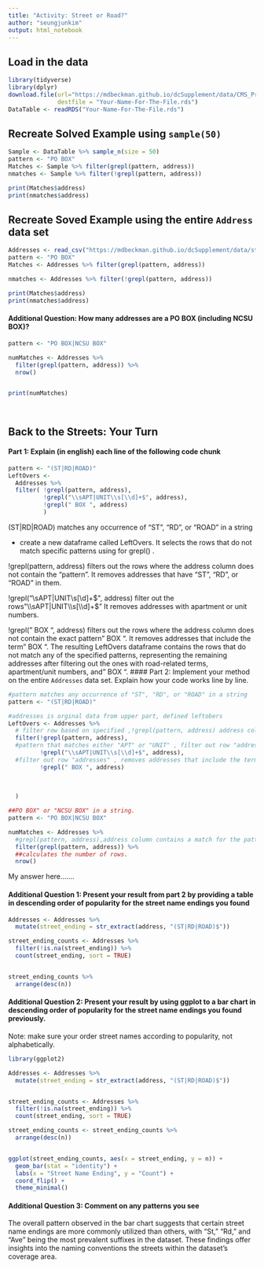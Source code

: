 ```yaml
---
title: "Activity: Street or Road?"
author: "seungjunkim"
output: html_notebook
---
```


## Load in the data

```r
library(tidyverse)
library(dplyr)
download.file(url="https://mdbeckman.github.io/dcSupplement/data/CMS_ProvidersSimple.rds",
              destfile = "Your-Name-For-The-File.rds")
DataTable <- readRDS("Your-Name-For-The-File.rds")

```

## Recreate Solved Example using `sample(50)`

```r

Sample <- DataTable %>% sample_n(size = 50)
pattern <- "PO BOX"
Matches <- Sample %>% filter(grepl(pattern, address))
nmatches <- Sample %>% filter(!grepl(pattern, address))

print(Matches$address)
print(nmatches$address)

```

## Recreate Soved Example using the entire `Address` data set

```r


Addresses <- read_csv("https://mdbeckman.github.io/dcSupplement/data/street-addresses.csv")
pattern <- "PO BOX"
Matches <- Addresses %>% filter(grepl(pattern, address))

nmatches <- Addresses %>% filter(!grepl(pattern, address))

print(Matches$address)
print(nmatches$address)

```

#### Additional Question: How many addresses are a PO BOX (including NCSU BOX)? 

```r

pattern <- "PO BOX|NCSU BOX"

numMatches <- Addresses %>%
  filter(grepl(pattern, address)) %>%
  nrow()


print(numMatches)




```




## Back to the Streets: Your Turn

#### Part 1: Explain (in english) each line of the following code chunk

```r
pattern <- "(ST|RD|ROAD)"
LeftOvers <-
  Addresses %>% 
  filter( !grepl(pattern, address),
          !grepl("\\sAPT|UNIT\\s[\\d]+$", address),
          !grepl(" BOX ", address)
          )
```
(ST|RD|ROAD) matches any occurrence of "ST", "RD", or "ROAD" in a string


- create a new dataframe called LeftOvers. It selects the rows that do not match specific patterns using for grepl() .


!grepl(pattern, address) filters out the rows where the address column does not contain the "pattern". It removes addresses that have "ST", "RD", or "ROAD" in them.


!grepl("\\sAPT|UNIT\\s[\\d]+$", address) filter out the rows"\\sAPT|UNIT\\s[\\d]+$"  It removes addresses with apartment or unit numbers.

!grepl(" BOX ", address) filters out the rows where the address column does not contain the exact pattern " BOX ". It removes addresses that include the term " BOX ".
The resulting LeftOvers dataframe contains the rows that do not match any of the specified patterns, representing the remaining addresses after filtering out the ones with road-related terms, apartment/unit numbers, and " BOX ".
#### Part 2: Implement your method on the entire `Addresses` data set. Explain how your code works line by line.

```r
#pattern matches any occurrence of "ST", "RD", or "ROAD" in a string
pattern <- "(ST|RD|ROAD)"

#addresses is orginal data from upper part, defined leftobers 
LeftOvers <- Addresses %>%
  # filter row based on specified ,!grepl(pattern, address) address column contains the pattern defined in the pattern variable.
  filter(!grepl(pattern, address),
  #pattern that matches either "APT" or "UNIT" , filter out row "addresses"
         !grepl("\\sAPT|UNIT\\s[\\d]+$", address),
  #filter out row "addresses" , removes addresses that include the term " BOX ".
         !grepl(" BOX ", address)
  
  
  
  )

##PO BOX" or "NCSU BOX" in a string.
pattern <- "PO BOX|NCSU BOX"

numMatches <- Addresses %>%
  #grepl(pattern, address),address column contains a match for the pattern defined in the pattern
  filter(grepl(pattern, address)) %>%
  ##calculates the number of rows.
  nrow()
```

My answer here.......

#### Additional Question 1: Present your result from part 2 by providing a table in descending order of popularity for the street name endings you found

```r

Addresses <- Addresses %>%
  mutate(street_ending = str_extract(address, "(ST|RD|ROAD)$"))

street_ending_counts <- Addresses %>%
  filter(!is.na(street_ending)) %>%
  count(street_ending, sort = TRUE)


street_ending_counts %>%
  arrange(desc(n))

```

#### Additional Question 2: Present your result by using ggplot to a bar chart in descending order of popularity for the street name endings you found previously.

Note: make sure your order street names according to popularity, not alphabetically.

```r
library(ggplot2)

Addresses <- Addresses %>%
  mutate(street_ending = str_extract(address, "(ST|RD|ROAD)$"))


street_ending_counts <- Addresses %>%
  filter(!is.na(street_ending)) %>%
  count(street_ending, sort = TRUE)

street_ending_counts <- street_ending_counts %>%
  arrange(desc(n))


ggplot(street_ending_counts, aes(x = street_ending, y = n)) +
  geom_bar(stat = "identity") +
  labs(x = "Street Name Ending", y = "Count") +
  coord_flip() +
  theme_minimal()


```

#### Additional Question 3: Comment on any patterns you see

The overall pattern observed in the bar chart suggests that certain street name endings are more commonly utilized than others, with "St," "Rd," and "Ave" being the most prevalent suffixes in the dataset. These findings offer insights into the naming conventions the streets within the dataset's coverage area.

